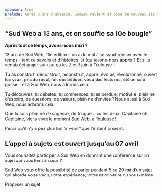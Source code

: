 ```yaml
---
sponsor: true
prelude: Après 3 ans d’absence, Sudweb revient et pose de nouveau ses valises dans la ville rose.
---
```



  <Cadre>

## “Sud Web a 13 ans, et on souffle sa 10e bougie”

**Après tout ce temps, avons-nous mûri&nbsp;?**

13 ans de Sud Web, 10e édition - on a du mal à se synchroniser avec le temps -
tant de savoirs et d’histoires, et (qu’)avons-nous appris&nbsp;? Et si tu venais
échanger sur tout ça les 2 et 3 juin à Toulouse&nbsp;?

Tu as construit, déconstruit, reconstruit, appris, évolué, révolutionné, ouvert
les yeux, pris du recul, fait des bêtises, vécu des histoires, été un sale
gosse… et à Sud Web, nous adorons cela.

Tu découvres, tu débutes, tu commences, tu es perdu·e, motivé·e, plein·ne
d’espoirs, de questions, de valeurs, plein·ne d’envies&nbsp;? Nous aussi à Sud Web,
nous adorons cela.

Que tu sois plein·ne de sagesse, de fougue… ou les deux, Capitaine oh Capitaine,
viens vivre le moment Sud Web, à Toulouse&nbsp;!

Parce qu’il n’y a pas plus bel “à venir” que l’instant présent.

  </Cadre>
  <Cadre sx={{ mt: 8 }}>

## L’appel à sujets est ouvert jusqu’au 07 avril

Vous souhaitez participer à Sud Web en donnant une conférence sur un sujet qui
vous tient à cœur&nbsp;?

Sud Web vous offre la possibilité de parler pendant 5 ou 20 mn d’un sujet qui
aborde votre vécu, votre expérience, votre savoir-faire ou vous-même.

  <CTA to="/appel-a-sujet">Proposer un sujet</CTA>

  </Cadre>